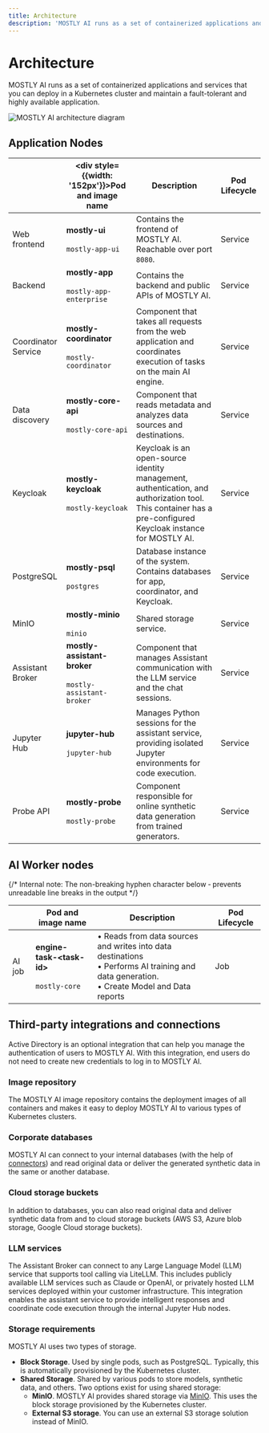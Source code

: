 ```yaml
---
title: Architecture
description: 'MOSTLY AI runs as a set of containerized applications and services that you can deploy in a Kubernetes cluster and maintain a fault-tolerant and highly available application.'
---
```



# Architecture

MOSTLY AI runs as a set of containerized applications and services that you can deploy in a Kubernetes cluster and maintain a fault-tolerant and highly available application.

<Image src="/docimages/install/mostly-ai-architecture.svg" alt="MOSTLY AI architecture diagram" width={800} height={30} />

## Application Nodes

|                                          | <div style={{width: '152px'}}>Pod and image name</div>           | Description                                                                                                                                                  | Pod Lifecycle |
| ---------------------------------------- | ---------------------------------------------------------------- | ------------------------------------------------------------------------------------------------------------------------------------------------------------ | ------------- |
| <WebFrontendIcon/> Web frontend          | **mostly-ui**<br /><br />`mostly-app-ui`                         | Contains the frontend of MOSTLY AI. Reachable over port `8080`.                                                                                              | Service       |
| <TerminalIcon/> Backend                  | **mostly-app**<br /><br />`mostly-app-enterprise`                | Contains the backend and public APIs of MOSTLY AI.                                                                                                           | Service       |
| <DatabaseLockIcon /> Coordinator Service | **mostly-coordinator**<br /><br />`mostly-coordinator`           | Component that takes all requests from the web application and coordinates execution of tasks on the main AI engine.                                         | Service       |
| <StorageIcon /> Data discovery           | **mostly-core-api**<br /><br />`mostly-core-api`                 | Component that reads metadata and analyzes data sources and destinations.                                                                                    | Service       |
| <UserPersonaIcon /> Keycloak             | **mostly-keycloak**<br /><br />`mostly-keycloak`                 | Keycloak is an open-source identity management, authentication, and authorization tool. This container has a pre-configured Keycloak instance for MOSTLY AI. | Service       |
| <DatabaseLockIcon /> PostgreSQL          | **mostly-psql**<br /><br />`postgres`                            | Database instance of the system. Contains databases for app, coordinator, and Keycloak.                                                                      | Service       |
| <DatabaseLockIcon /> MinIO               | **mostly-minio**<br /><br />`minio`                              | Shared storage service.                                                                                                                                      | Service       |
| <AssistantBrokerIcon /> Assistant Broker | **mostly-assistant-broker**<br /><br />`mostly-assistant-broker` | Component that manages Assistant communication with the LLM service and the chat sessions.                                                                   | Service       |
| <JupyterHubIcon /> Jupyter Hub           | **jupyter-hub**<br /><br />`jupyter-hub`                         | Manages Python sessions for the assistant service, providing isolated Jupyter environments for code execution.                                               | Service       |
| <ProbeAPIIcon /> Probe API               | **mostly-probe**<br /><br />`mostly-probe`                       | Component responsible for online synthetic data generation from trained generators.                                                                          | Service       |

## AI Worker nodes

{/* Internal note: The non-breaking hyphen character below &#x2011; prevents unreadable line breaks in the output */}

|                    | Pod and image name                                  | Description                                                                                                                                       | Pod Lifecycle |
| ------------------ | --------------------------------------------------- | ------------------------------------------------------------------------------------------------------------------------------------------------- | ------------- |
| <ChipIcon/> AI job | **engine-task-\<task-id>**<br /><br />`mostly-core` | • Reads from data sources and writes into data destinations<br />• Performs AI training and data generation.<br />• Create Model and Data reports | Job           |

## Third-party integrations and connections

Active Directory is an optional integration that can help you manage the authentication of users to MOSTLY AI. With this integration, end users do not need to create new credentials to log in to MOSTLY AI.

### Image repository

The MOSTLY AI image repository contains the deployment images of all containers and makes it easy to deploy MOSTLY AI to various types of Kubernetes clusters.

### Corporate databases

MOSTLY AI can connect to your internal databases (with the help of [connectors](/connectors)) and read original data or deliver the generated synthetic data in the same or another database.

### Cloud storage buckets

In addition to databases, you can also read original data and deliver synthetic data from and to cloud storage buckets (AWS S3, Azure blob storage, Google Cloud storage buckets).

### LLM services

The Assistant Broker can connect to any Large Language Model (LLM) service that supports tool calling via LiteLLM. This includes publicly available LLM services such as Claude or OpenAI, or privately hosted LLM services deployed within your customer infrastructure. This integration enables the assistant service to provide intelligent responses and coordinate code execution through the internal Jupyter Hub nodes.

### Storage requirements

MOSTLY AI uses two types of storage.

- **Block Storage**. Used by single pods, such as PostgreSQL. Typically, this is automatically provisioned by the Kubernetes cluster.
- **Shared Storage**. Shared by various pods to store models, synthetic data, and others. Two options exist for using shared storage:
  - **MinIO**. MOSTLY AI provides shared storage via [MinIO](https://min.io/). This uses the block storage provisioned by the Kubernetes cluster.
  - **External S3 storage**. You can use an external S3 storage solution instead of MinIO.
